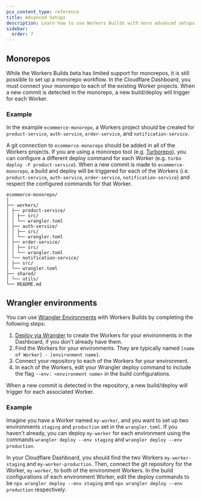 ```yaml
---
pcx_content_type: reference
title: Advanced Setups
description: Learn how to use Workers Builds with more advanced setups
sidebar:
  order: 7
---
```


## Monorepos

While the Workers Builds beta has limited support for monorepos, it is still possible to set up a monorepo workflow. In the Cloudflare Dashboard, you must connect your monorepo to each of the existing Worker projects. When a new commit is detected in the monorepo, a new build/deploy will trigger for each Worker.

### Example

In the example `ecommerce-monorepo`, a Workers project should be created for `product-service`, `auth-service`, `order-service`, and `notification-service`.

A git connection to `ecommerce-monorepo` should be added in all of the Workers projects. If you are using a monorepo tool (e.g. [Turborepo](https://turbo.build/)), you can configure a different deploy command for each Worker (e.g. `turbo deploy -F product-service`). When a new commit is made to `ecommerce-monorepo`, a build and deploy will be triggered for each of the Workers (i.e. `product-service`, `auth-service`, `order-service`, `notification-service`) and respect the configured commands for that Worker.

```
ecommerce-monorepo/
│
├── workers/
│ ├── product-service/
│ │ ├── src/
│ │ └── wrangler.toml
│ ├── auth-service/
│ │ ├── src/
│ │ └── wrangler.toml
│ ├── order-service/
│ │ ├── src/
│ │ └── wrangler.toml
│ └── notification-service/
│ ├── src/
│ └── wrangler.toml
├── shared/
│ └── utils/
└── README.md
```

## Wrangler environments

You can use [Wrangler Environments](/workers/wrangler/environments/) with Workers Builds by completing the following steps:

1. [Deploy via Wrangler](/workers/wrangler/commands/#deploy) to create the Workers for your environments in the Dashboard, if you don't already have them.
2. Find the Workers for your environments. They are typically named `[name of Worker] - [environment name]`.
3. Connect your repository to each of the Workers for your environment.
4. In each of the Workers, edit your Wrangler deploy command to include the flag `--env: <environment name>` in the build configurations.

When a new commit is detected in the repository, a new build/deploy will trigger for each associated Worker.

### Example

Imagine you have a Worker named `my-worker`, and you want to set up two environments `staging` and `production` set in the `wrangler.toml`. If you haven't already, you can deploy `my-worker` for each environment using the commands `wrangler deploy --env staging` and `wrangler deploy --env production`.

In your Cloudflare Dashboard, you should find the two Workers `my-worker-staging` and `my-worker-production`. Then, connect the git repository for the Worker, `my-worker`, to both of the environment Workers. In the build configurations of each environment Worker, edit the deploy commands to be `npx wrangler deploy --env staging` and `npx wrangler deploy --env production` respectively.
